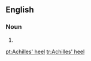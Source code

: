 ==English==
===Noun===
{{en-noun|sg=[[Achilles]]' [[heel]]}}
# {{alternative spelling of|[[Achilles heel]]}}

[[pt:Achilles' heel]]
[[tr:Achilles' heel]]